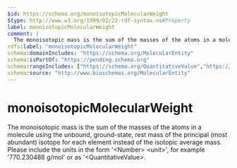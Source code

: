 ```yaml
---
$id: https://schema.org/monoisotopicMolecularWeight
$type: http://www.w3.org/1999/02/22-rdf-syntax-ns#Property
label: monoisotopicMolecularWeight
comment: |
  The monoisotopic mass is the sum of the masses of the atoms in a molecule using the unbound, ground-state, rest mass of the principal (most abundant) isotope for each element instead of the isotopic average mass. Please include the units in the form '&lt;Number&gt; &lt;unit&gt;', for example '770.230488 g/mol' or as '&lt;QuantitativeValue&gt;.
rdfs:label: "monoisotopicMolecularWeight"
schema:domainIncludes: "https://schema.org/MolecularEntity"
schema:isPartOf: "https://pending.schema.org"
schema:rangeIncludes: ["https://schema.org/QuantitativeValue","https://schema.org/Text"]
schema:source: "http://www.bioschemas.org/MolecularEntity"
---
```


# monoisotopicMolecularWeight

The monoisotopic mass is the sum of the masses of the atoms in a molecule using the unbound, ground-state, rest mass of the principal (most abundant) isotope for each element instead of the isotopic average mass. Please include the units in the form '&lt;Number&gt; &lt;unit&gt;', for example '770.230488 g/mol' or as '&lt;QuantitativeValue&gt;.

